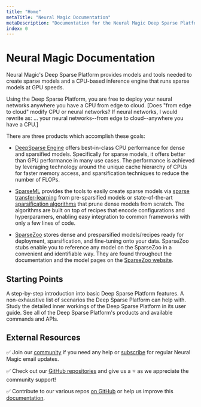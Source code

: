 ```yaml
---
title: "Home"
metaTitle: "Neural Magic Documentation"
metaDescription: "Documentation for the Neural Magic Deep Sparse Platform: a suite of software components to train and deploy sparsified deep learning models performantly on your data"
index: 0
---
```


# Neural Magic Documentation

Neural Magic's Deep Sparse Platform provides models and tools needed to create sparse models and a CPU-based inference engine that runs sparse models at GPU speeds.

Using the Deep Sparse Platform, you are free to deploy your neural networks anywhere you have a CPU from edge to cloud. [Does "from edge to cloud" modify CPU or neural networks? If neural networks, I would rewrite as:  ... your neural networks--from edge to cloud--anywhere you have a CPU.]

There are three products which accomplish these goals:

- [DeepSparse Engine](/products/deepsparse) offers best-in-class CPU performance for dense and sparsified models.
Specifically for sparse models, it offers better than GPU performance in many use cases.
The performance is achieved by leveraging technology around the unique cache hierarchy of CPUs for faster memory access, and sparsification techniques to reduce the number of FLOPs.

- [SparseML](/products/sparseml) provides the tools to easily create sparse models via [sparse transfer-learning](/get-started/transfer-a-sparsified-model) from pre-sparsified models or state-of-the-art [sparsification algorithms](/user-guide/sparsification) that prune dense models from scratch.
The algorithms are built on top of recipes that encode configurations and hyperparamers, enabling easy integration to common frameworks with only a few lines of code.

- [SparseZoo](/products/sparsezoo) stores dense and presparsified models/recipes ready for deployment, sparsification, and fine-tuning onto your data.
SparseZoo stubs enable you to reference any model on the SparseZoo in a convenient and identifiable way.
They are found throughout the documentation and the model pages on the [SparseZoo website](https://sparsezoo.neuralmagic.com).

## Starting Points

<LinkCards>
  <LinkCard href="/get-started/try-a-model" heading="Get Started">
    A step-by-step introduction into basic Deep Sparse Platform features.
  </LinkCard>

  <LinkCard href="/use-cases/natural-language-processing/question-answering" heading="Use Cases">
    A non-exhaustive list of scenarios the Deep Sparse Platform can help with.
  </LinkCard>

  <LinkCard href="/user-guide/sparsification" heading="User Guide">
    Study the detailed inner workings of the Deep Sparse Platform in its user guide.
  </LinkCard>

  <LinkCard href="/products/deepsparse" heading="Products">
    See all of the Deep Sparse Platform's products and available commands and APIs.
  </LinkCard>
</LinkCards>


## External Resources

✅ Join our [community](https://join.slack.com/t/discuss-neuralmagic/shared_invite/zt-q1a1cnvo-YBoICSIw3L1dmQpjBeDurQ) if you need any help
or [subscribe](https://neuralmagic.com/deep-sparse-community/#subscribe) for regular Neural Magic email updates.

✅ Check out our [GitHub repositories](https://github.com/neuralmagic) and give us a ⭐ as we appreciate the community support!

✅ Contribute to our various repos [on GitHub](https://github.com/neuralmagic) or help us improve this [documentation](https://github.com/neuralmagic/docs).
